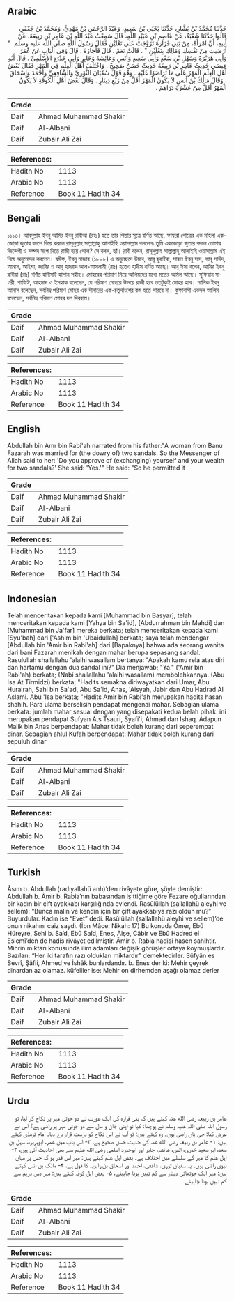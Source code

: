 ## Arabic


<div dir="rtl" lang="ar" style={{fontSize:'larger',backgroundColor:'#f8f9fa',padding:20}}>
حَدَّثَنَا مُحَمَّدُ بْنُ بَشَّارٍ، حَدَّثَنَا يَحْيَى بْنُ سَعِيدٍ، وَعَبْدُ الرَّحْمَنِ بْنُ مَهْدِيٍّ، وَمُحَمَّدُ بْنُ جَعْفَرٍ، قَالُوا حَدَّثَنَا شُعْبَةُ، عَنْ عَاصِمِ بْنِ عُبَيْدِ اللَّهِ، قَالَ سَمِعْتُ عَبْدَ اللَّهِ بْنَ عَامِرِ بْنِ رَبِيعَةَ، عَنْ أَبِيهِ، أَنَّ امْرَأَةً، مِنْ بَنِي فَزَارَةَ تَزَوَّجَتْ عَلَى نَعْلَيْنِ فَقَالَ رَسُولُ اللَّهِ صلى الله عليه وسلم ‏ "‏ أَرَضِيتِ مِنْ نَفْسِكِ وَمَالِكِ بِنَعْلَيْنِ ‏"‏ ‏.‏ قَالَتْ نَعَمْ ‏.‏ قَالَ فَأَجَازَهُ ‏.‏ قَالَ وَفِي الْبَابِ عَنْ عُمَرَ وَأَبِي هُرَيْرَةَ وَسَهْلِ بْنِ سَعْدٍ وَأَبِي سَعِيدٍ وَأَنَسٍ وَعَائِشَةَ وَجَابِرٍ وَأَبِي حَدْرَدٍ الأَسْلَمِيِّ ‏.‏ قَالَ أَبُو عِيسَى حَدِيثُ عَامِرِ بْنِ رَبِيعَةَ حَدِيثٌ حَسَنٌ صَحِيحٌ ‏.‏ وَاخْتَلَفَ أَهْلُ الْعِلْمِ فِي الْمَهْرِ فَقَالَ بَعْضُ أَهْلِ الْعِلْمِ الْمَهْرُ عَلَى مَا تَرَاضَوْا عَلَيْهِ ‏.‏ وَهُوَ قَوْلُ سُفْيَانَ الثَّوْرِيِّ وَالشَّافِعِيِّ وَأَحْمَدَ وَإِسْحَاقَ ‏.‏ وَقَالَ مَالِكُ بْنُ أَنَسٍ لاَ يَكُونُ الْمَهْرُ أَقَلَّ مِنْ رُبْعِ دِينَارٍ ‏.‏ وَقَالَ بَعْضُ أَهْلِ الْكُوفَةِ لاَ يَكُونُ الْمَهْرُ أَقَلَّ مِنْ عَشْرَةِ دَرَاهِمَ ‏.‏
</div>
<div style={{backgroundColor:'#f8f9fa',padding:20, marginBottom: 10}}><table> <thead> <tr> <th>Grade</th> <th></th> </tr> </thead> <tbody> <tr><td>Daif</td><td>Ahmad Muhammad Shakir</td></tr><tr><td>Daif</td><td>Al-Albani</td></tr><tr><td>Daif</td><td>Zubair Ali Zai</td></tr></tbody></table><table> <thead> <tr> <th>References:</th> <th></th> </tr> </thead> <tbody><tr><td>Hadith No</td><td>1113</td></tr><tr><td>Arabic No</td><td>1113</td></tr><tr><td>Reference</td><td>Book 11 Hadith 34</td></tr></tbody></table></div>

## Bengali


<div dir="ltr" lang="bn" style={{fontSize:'larger',backgroundColor:'#f8f9fa',padding:20}}>
১১১৩। আবদুল্লাহ ইবনু আমির ইবনু রাবীআ (রহঃ) হতে তার পিতার সূত্রে বর্ণিত আছে, ফাযারা গোত্রের এক মহিলা একজোড়া জুতার বদলে বিয়ে করলে রাসূলুল্লাহ সাল্লাল্লাহু আলাইহি ওয়াসাল্লাম বললেনঃ তুমি একজোড়া জুতার বদলে তোমার জিন্দেগী ও সম্পদ সপে দিতে রাজী হয়ে গেলে? সে বলল, হ্যাঁ। রাবী বলেন, রাসূলুল্লাহ সাল্লাল্লাহু আলাইহি ওয়াসাল্লাম এই বিয়ে অনুমোদন করলেন। যঈফ, ইবনু মাজাহ (১৮৮৮) এ অনুচ্ছেদে উমার, আবূ হুরাইরা, সাহল ইবনু সাদ, আবূ সাঈদ, আনাস, আইশা, জাবির ও আবূ হাদরাদ আল-আসলামী (রাঃ) হতেও হাদীস বর্ণিত আছে। আবূ ঈসা বলেন, আমির ইবনু রাবীয়া (রাঃ) বর্ণিত হাদীসটি হাসান সহীহ। মোহরের পরিমাণ নিয়ে আলিমদের মধ্যে মতের অমিল আছে। সুফিয়ান সাওরী, শাফিঈ, আহমাদ ও ইসহাক বলেছেন, যে পরিমাণ মোহরে উভয়ে রাজী হবে ততটুকুই মোহর হবে। মালিক ইবনু আনাস বলেছেন, সর্বনিম্ন পরিমাণ মোহর এক দীনারের এক-চতুর্থাংশের কম হতে পারবে না। কুফাবাসী একদল আলিম বলেছেন, সর্বনিম্ন পরিমাণ মোহর দশ দিরহাম।
</div>
<div style={{backgroundColor:'#f8f9fa',padding:20, marginBottom: 10}}><table> <thead> <tr> <th>Grade</th> <th></th> </tr> </thead> <tbody> <tr><td>Daif</td><td>Ahmad Muhammad Shakir</td></tr><tr><td>Daif</td><td>Al-Albani</td></tr><tr><td>Daif</td><td>Zubair Ali Zai</td></tr></tbody></table><table> <thead> <tr> <th>References:</th> <th></th> </tr> </thead> <tbody><tr><td>Hadith No</td><td>1113</td></tr><tr><td>Arabic No</td><td>1113</td></tr><tr><td>Reference</td><td>Book 11 Hadith 34</td></tr></tbody></table></div>

## English


<div dir="ltr" lang="en" style={{fontSize:'larger',backgroundColor:'#f8f9fa',padding:20}}>
Abdullah bin Amr bin Rabi'ah narrated from his father:"A woman from Banu Fazarah was married for (the dowry of) two sandals. So the Messenger of Allah said to her: 'Do you approve of (exchanging) yourself and your wealth for two sandals?' She said: 'Yes.'" He said: "So he permitted it
</div>
<div style={{backgroundColor:'#f8f9fa',padding:20, marginBottom: 10}}><table> <thead> <tr> <th>Grade</th> <th></th> </tr> </thead> <tbody> <tr><td>Daif</td><td>Ahmad Muhammad Shakir</td></tr><tr><td>Daif</td><td>Al-Albani</td></tr><tr><td>Daif</td><td>Zubair Ali Zai</td></tr></tbody></table><table> <thead> <tr> <th>References:</th> <th></th> </tr> </thead> <tbody><tr><td>Hadith No</td><td>1113</td></tr><tr><td>Arabic No</td><td>1113</td></tr><tr><td>Reference</td><td>Book 11 Hadith 34</td></tr></tbody></table></div>

## Indonesian


<div dir="ltr" lang="id" style={{fontSize:'larger',backgroundColor:'#f8f9fa',padding:20}}>
Telah menceritakan kepada kami [Muhammad bin Basyar], telah menceritakan kepada kami [Yahya bin Sa'id], [Abdurrahman bin Mahdi] dan [Muhammad bin Ja'far] mereka berkata; telah menceritakan kepada kami [Syu'bah] dari ['Ashim bin 'Ubaidullah] berkata; saya telah mendengar [Abdullah bin 'Amir bin Rabi'ah] dari [Bapaknya] bahwa ada seorang wanita dari bani Fazarah menikah dengan mahar berupa sepasang sandal. Rasulullah shallallahu 'alaihi wasallam bertanya: "Apakah kamu rela atas diri dan hartamu dengan dua sandal ini?" Dia menjawab; "Ya." ('Amir bin Rabi'ah) berkata; (Nabi shallallahu 'alaihi wasallam) membolehkannya. (Abu Isa At Tirmidzi) berkata; "Hadits semakna diriwayatkan dari Umar, Abu Hurairah, Sahl bin Sa'ad, Abu Sa'id, Anas, 'Aisyah, Jabir dan Abu Hadrad Al Aslami. Abu 'Isa berkata; "Hadits Amir bin Rabi'ah merupakan hadits hasan shahih. Para ulama berselisih pendapat mengenai mahar. Sebagian ulama berkata: jumlah mahar sesuai dengan yang disepakati kedua belah pihak. ini merupakan pendapat Sufyan Ats Tsauri, Syafi'i, Ahmad dan Ishaq. Adapun Malik bin Anas berpendapat: Mahar tidak boleh kurang dari seperempat dinar. Sebagian ahlul Kufah berpendapat: Mahar tidak boleh kurang dari sepuluh dinar
</div>
<div style={{backgroundColor:'#f8f9fa',padding:20, marginBottom: 10}}><table> <thead> <tr> <th>Grade</th> <th></th> </tr> </thead> <tbody> <tr><td>Daif</td><td>Ahmad Muhammad Shakir</td></tr><tr><td>Daif</td><td>Al-Albani</td></tr><tr><td>Daif</td><td>Zubair Ali Zai</td></tr></tbody></table><table> <thead> <tr> <th>References:</th> <th></th> </tr> </thead> <tbody><tr><td>Hadith No</td><td>1113</td></tr><tr><td>Arabic No</td><td>1113</td></tr><tr><td>Reference</td><td>Book 11 Hadith 34</td></tr></tbody></table></div>

## Turkish


<div dir="ltr" lang="tr" style={{fontSize:'larger',backgroundColor:'#f8f9fa',padding:20}}>
Âsım b. Abdullah (radıyallahü anh)’den rivâyete göre, şöyle demiştir: Abdullah b. Âmir b. Rabia’nın babasından işittiğime göre Fezare oğullarından bir kadın bir çift ayakkabı karşılığında evlendi. Rasûlüllah (sallallahü aleyhi ve sellem): “Bunca malın ve kendin için bir çift ayakkabıya razı oldun mu?” Buyurdular. Kadın ise “Evet” dedi. Rasûlüllah (sallallahü aleyhi ve sellem)’de onun nikahını caiz saydı. (İbn Mâce: Nikah: 17) Bu konuda Ömer, Ebû Hüreyre, Sehl b. Sa’d, Ebû Saîd, Enes, Âişe, Câbir ve Ebû Hadred el Eslemî’den de hadis rivâyet edilmiştir. Âmir b. Rabia hadisi hasen sahihtir. Mihrin miktarı konusunda ilim adamları değişik görüşler ortaya koymuşlardır. Bazıları: “Her iki tarafın razı oldukları miktardır” demektedirler. Sûfyân es Sevrî, Şâfii, Ahmed ve İshâk bunlardandır. b. Enes der ki: Mehir çeyrek dinardan az olamaz. küfeliler ise: Mehir on dirhemden aşağı olamaz derler
</div>
<div style={{backgroundColor:'#f8f9fa',padding:20, marginBottom: 10}}><table> <thead> <tr> <th>Grade</th> <th></th> </tr> </thead> <tbody> <tr><td>Daif</td><td>Ahmad Muhammad Shakir</td></tr><tr><td>Daif</td><td>Al-Albani</td></tr><tr><td>Daif</td><td>Zubair Ali Zai</td></tr></tbody></table><table> <thead> <tr> <th>References:</th> <th></th> </tr> </thead> <tbody><tr><td>Hadith No</td><td>1113</td></tr><tr><td>Arabic No</td><td>1113</td></tr><tr><td>Reference</td><td>Book 11 Hadith 34</td></tr></tbody></table></div>

## Urdu


<div dir="rtl" lang="ur" style={{fontSize:'larger',backgroundColor:'#f8f9fa',padding:20}}>
عامر بن ربیعہ رضی الله عنہ کہتے ہیں کہ بنی فزارہ کی ایک عورت نے دو جوتی مہر پر نکاح کر لیا، تو رسول اللہ صلی اللہ علیہ وسلم نے پوچھا: کیا تو اپنی جان و مال سے دو جوتی مہر پر راضی ہے؟ اس نے عرض کیا: جی ہاں راضی ہوں۔ وہ کہتے ہیں: تو آپ نے اس نکاح کو درست قرار دے دیا۔ امام ترمذی کہتے ہیں: ۱- عامر بن ربیعہ رضی الله عنہ کی حدیث حسن صحیح ہے، ۲- اس باب میں عمر، ابوہریرہ، سہل بن سعد، ابو سعید خدری، انس، عائشہ، جابر اور ابوحدرد اسلمی رضی الله عنہم سے بھی احادیث آئی ہیں، ۳- اہل علم کا مہر کے سلسلے میں اختلاف ہے۔ بعض اہل علم کہتے ہیں: مہر اس قدر ہو کہ جس پر میاں بیوی راضی ہوں۔ یہ سفیان ثوری، شافعی، احمد اور اسحاق بن راہویہ کا قول ہے، ۴- مالک بن انس کہتے ہیں: مہر ایک چوتھائی دینار سے کم نہیں ہونا چاہیئے، ۵- بعض اہل کوفہ کہتے ہیں: مہر دس درہم سے کم نہیں ہونا چاہیئے۔
</div>
<div style={{backgroundColor:'#f8f9fa',padding:20, marginBottom: 10}}><table> <thead> <tr> <th>Grade</th> <th></th> </tr> </thead> <tbody> <tr><td>Daif</td><td>Ahmad Muhammad Shakir</td></tr><tr><td>Daif</td><td>Al-Albani</td></tr><tr><td>Daif</td><td>Zubair Ali Zai</td></tr></tbody></table><table> <thead> <tr> <th>References:</th> <th></th> </tr> </thead> <tbody><tr><td>Hadith No</td><td>1113</td></tr><tr><td>Arabic No</td><td>1113</td></tr><tr><td>Reference</td><td>Book 11 Hadith 34</td></tr></tbody></table></div>